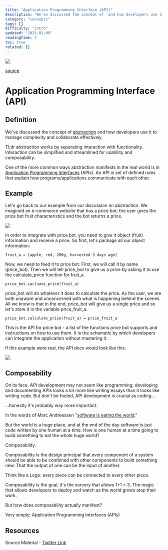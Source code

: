 ```yaml
---
title: "Application Programming Interface (API)"
description: "We've discussed the concept of  and how developers use it to manage complexity and collaborate effectively."
category: "concepts"
tags: []
difficulty: "intro"
updated: "2023-01-09"
readingTime: 3
toc: true
related: []
---
```


![](/images/api-banner.png)

[source](https://www.riainabox.com/compliance-api)

# Application Programming Interface (API)

## Definition

We've discussed the concept of [abstraction](/concepts/abstraction) and how developers use it to manage complexity and collaborate effectively. 

Tl;dr abstraction works by separating interaction with functionality. Interaction can be simplified and streamlined for usability and composability.

One of the more common ways abstraction manifests in the real world is in [Application Programming Interfaces](https://en.wikipedia.org/wiki/API) (APIs). An API is set of defined rules that explain how programs/applications communicate with each other.

## Example

Let's go back to our example from our discussion on abstraction. We imagined an e-commerce website that has a price bot; the user gives the price bot fruit characteristics and the bot returns a price.

![](/images/api-abstraction-example.png)

In order to integrate with price bot, you need to give it object (fruit) information and receive a price. So first, let's package all our object information: 

`fruit_a = [apple, red, 200g, harvested 3 days ago]`

Now, we need to feed it to price bot. First, we will call it by name (price\_bot). Then we will tell price\_bot to give us a price by asking it to use the calculate\_price function for fruit\_a. 

`price_bot.cacluate_price(fruit_a)`

price\_bot will do whatever it does to calculate the price. As the user, we are both unaware and unconcerned with what is happening behind the scenes. All we know is that in the end, price\_bot will give us a single price and so let's store it in the variable price\_fruit\_a.

`price_bot.calculate_price(fruit_a) = price_fruit_a`

This is the API for price bot - a list of the functions price bot supports and instructions on how to use them. It is the schematic by which developers can integrate the application without mastering it. 

If this example were real, the API docs would look like this:

![](/images/api-price-bot.jpeg)

## Composability 

On its face, API development may not seem like programming; developing and documenting APIs looks a lot more like writing essays than it looks like writing code. But don't be fooled, API development is crucial as coding... 

…honestly it's probably way more important.

In the words of Marc Andreessen "[software is eating the world](https://a16z.com/2011/08/20/why-software-is-eating-the-world/)." 

But the world is a huge place, and at the end of the day software is just code written by one human at a time. How is one human at a time going to build something to eat the whole huge world?

Composability.

Composability is the design principal that every component of a system should be able to be combined with other components to build something new. That the output of one can be the input of another. 

Think like a Lego: every piece can be connected to every other piece.

Composability is the goal; it's the sorcery that allows 1+1 = 3. The magic that allows developers to deploy and watch as the world grows atop their work. 

But how does composability actually manifest? 

Very simply: Application Programming Interfaces (APIs)

## Resources

Source Material - [Twitter Link](https://twitter.com/logarithmicrex/status/1553804814508642304)

